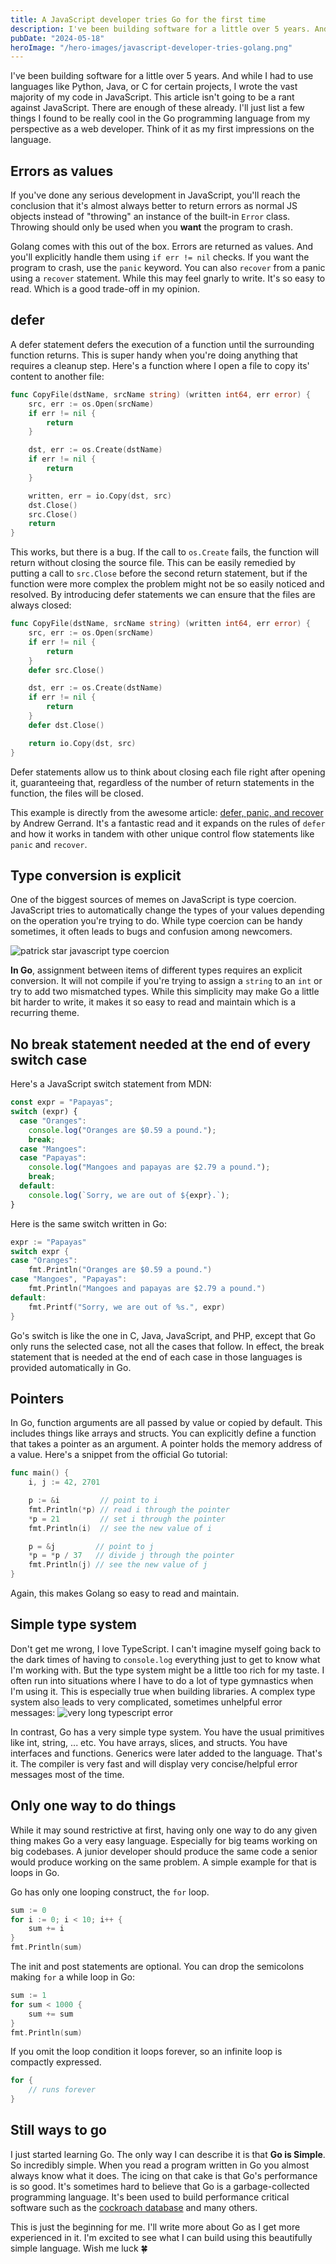```yaml
---
title: A JavaScript developer tries Go for the first time
description: I've been building software for a little over 5 years. And while I had to use languages like Python, Java, or C for certain projects, I wrote the vast majority of my code in JavaScript. This article isn't going to be a rant against JavaScript. There are enough of these already. I'll just list a few things I found to be really cool in the Go programming language from my perspective as a web developer. Think of it as my first impressions on the language.
pubDate: "2024-05-18"
heroImage: "/hero-images/javascript-developer-tries-golang.png"
---
```


I've been building software for a little over 5 years. And while I had to use languages like Python, Java, or C for certain projects, I wrote the vast majority of my code in JavaScript. This article isn't going to be a rant against JavaScript. There are enough of these already. I'll just list a few things I found to be really cool in the Go programming language from my perspective as a web developer. Think of it as my first impressions on the language.

## Errors as values

If you've done any serious development in JavaScript, you'll reach the conclusion that it's almost always better to return errors as normal JS objects instead of "throwing" an instance of the built-in `Error` class. Throwing should only be used when you **want** the program to crash.

Golang comes with this out of the box. Errors are returned as values. And you'll explicitly handle them using `if err != nil` checks. If you want the program to crash, use the `panic` keyword. You can also `recover` from a panic using a `recover` statement. While this may feel gnarly to write. It's so easy to read. Which is a good trade-off in my opinion.

## defer

A defer statement defers the execution of a function until the surrounding function returns. This is super handy when you're doing anything that requires a cleanup step. Here's a function where I open a file to copy its' content to another file:

```go
func CopyFile(dstName, srcName string) (written int64, err error) {
    src, err := os.Open(srcName)
    if err != nil {
        return
    }

    dst, err := os.Create(dstName)
    if err != nil {
        return
    }

    written, err = io.Copy(dst, src)
    dst.Close()
    src.Close()
    return
}
```

This works, but there is a bug. If the call to `os.Create` fails, the function will return without closing the source file. This can be easily remedied by putting a call to `src.Close` before the second return statement, but if the function were more complex the problem might not be so easily noticed and resolved. By introducing defer statements we can ensure that the files are always closed:

```go
func CopyFile(dstName, srcName string) (written int64, err error) {
    src, err := os.Open(srcName)
    if err != nil {
        return
    }
    defer src.Close()

    dst, err := os.Create(dstName)
    if err != nil {
        return
    }
    defer dst.Close()

    return io.Copy(dst, src)
}
```

Defer statements allow us to think about closing each file right after opening it, guaranteeing that, regardless of the number of return statements in the function, the files will be closed.

This example is directly from the awesome article: [defer, panic, and recover](https://go.dev/blog/defer-panic-and-recover) by Andrew Gerrand. It's a fantastic read and it expands on the rules of `defer` and how it works in tandem with other unique control flow statements like ` panic` and `recover`.

## Type conversion is explicit

One of the biggest sources of memes on JavaScript is type coercion. JavaScript tries to automatically change the types of your values depending on the operation you're trying to do. While type coercion can be handy sometimes, it often leads to bugs and confusion among newcomers.

![patrick star javascript type coercion](/content/best-js-meme-to-date-2.png)

**In Go**, assignment between items of different types requires an explicit conversion. It will not compile if you're trying to assign a `string` to an `int` or try to add two mismatched types. While this simplicity may make Go a little bit harder to write, it makes it so easy to read and maintain which is a recurring theme.

## No break statement needed at the end of every switch case

Here's a JavaScript switch statement from MDN:

```js
const expr = "Papayas";
switch (expr) {
  case "Oranges":
    console.log("Oranges are $0.59 a pound.");
    break;
  case "Mangoes":
  case "Papayas":
    console.log("Mangoes and papayas are $2.79 a pound.");
    break;
  default:
    console.log(`Sorry, we are out of ${expr}.`);
}
```

Here is the same switch written in Go:

```go
expr := "Papayas"
switch expr {
case "Oranges":
	fmt.Println("Oranges are $0.59 a pound.")
case "Mangoes", "Papayas":
	fmt.Println("Mangoes and papayas are $2.79 a pound.")
default:
	fmt.Printf("Sorry, we are out of %s.", expr)
}
```

Go's switch is like the one in C, Java, JavaScript, and PHP, except that Go only runs the selected case, not all the cases that follow. In effect, the break statement that is needed at the end of each case in those languages is provided automatically in Go.

## Pointers

In Go, function arguments are all passed by value or copied by default. This includes things like arrays and structs. You can explicitly define a function that takes a pointer as an argument. A pointer holds the memory address of a value. Here's a snippet from the official Go tutorial:

```go
func main() {
	i, j := 42, 2701

	p := &i         // point to i
	fmt.Println(*p) // read i through the pointer
	*p = 21         // set i through the pointer
	fmt.Println(i)  // see the new value of i

	p = &j         // point to j
	*p = *p / 37   // divide j through the pointer
	fmt.Println(j) // see the new value of j
}
```

Again, this makes Golang so easy to read and maintain.

## Simple type system

Don't get me wrong, I love TypeScript. I can't imagine myself going back to the dark times of having to `console.log` everything just to get to know what I'm working with. But the type system might be a little too rich for my taste. I often run into situations where I have to do a lot of type gymnastics when I'm using it. This is especially true when building libraries.
A complex type system also leads to very complicated, sometimes unhelpful error messages:
![very long typescript error](/content/52309247-629da100-2954-11e9-9f85-06a86d04a108.png)

In contrast, Go has a very simple type system. You have the usual primitives like int, string, ... etc. You have arrays, slices, and structs. You have interfaces and functions. Generics were later added to the language. That's it.
The compiler is very fast and will display very concise/helpful error messages most of the time.

## Only one way to do things

While it may sound restrictive at first, having only one way to do any given thing makes Go a very easy language. Especially for big teams working on big codebases. A junior developer should produce the same code a senior would produce working on the same problem. A simple example for that is loops in Go.

Go has only one looping construct, the `for` loop.

```go
sum := 0
for i := 0; i < 10; i++ {
	sum += i
}
fmt.Println(sum)
```

The init and post statements are optional. You can drop the semicolons making `for` a while loop in Go:

```go
sum := 1
for sum < 1000 {
	sum += sum
}
fmt.Println(sum)
```

If you omit the loop condition it loops forever, so an infinite loop is compactly expressed.

```go
for {
	// runs forever
}
```

## Still ways to go

I just started learning Go. The only way I can describe it is that **Go is Simple**. So incredibly simple. When you read a program written in Go you almost always know what it does. The icing on that cake is that Go's performance is so good. It's sometimes hard to believe that Go is a garbage-collected programming language. It's been used to build performance critical software such as the [cockroach database](https://github.com/cockroachdb/cockroach) and many others.

This is just the beginning for me. I'll write more about Go as I get more experienced in it. I'm excited to see what I can build using this beautifully simple language. Wish me luck 🍀

